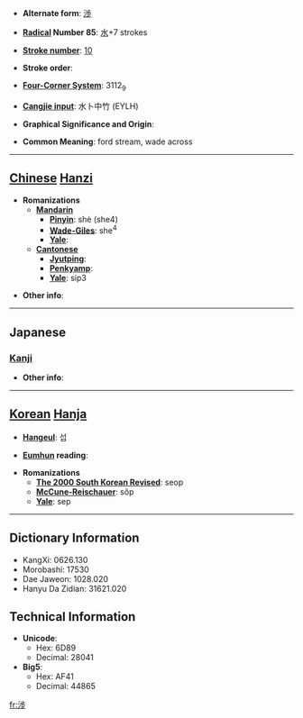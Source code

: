 * '''Alternate form''': [[渉]]

* '''[[Wiktionary:Chinese radical index| Radical]] Number 85''': [[Wiktionary:Chinese radical index 水|水]]+7 strokes

* '''[[Wiktionary:Chinese total strokes index|Stroke number]]''': [[Wiktionary:Chinese total strokes index 10|10]]

* '''Stroke order''': 

* '''[[Wiktionary:Chinese four corner index|Four-Corner System]]''': 3112<sub>9</sub>

* '''[[Wiktionary:Chinese Cangjie index|Cangjie input]]''': 水卜中竹 (EYLH)

* '''Graphical Significance and Origin''': 

* '''Common Meaning''': ford stream, wade across

----

== [[Chinese]] [[Hanzi]] ==

* '''Romanizations'''
** '''[[Mandarin]]'''
*** '''[[Pinyin]]''': shè (she4)
*** '''[[Wade-Giles]]''': she<sup>4</sup>
*** '''[[Yale]]''': 
** '''[[Cantonese]]'''
*** '''[[Jyutping]]''':
*** '''[[Penkyamp]]''': 
*** '''[[Yale]]''': sip3

* '''Other info''': 

----

==Japanese==
===[[Kanji]]===
{{kanji|on readings=[[しょう]] (shō)|kun readings=[[わたる]] (wataru), [[かかわる]] (kakawaru)}}

* '''Other info''':  

----

== [[Korean]] [[Hanja]] ==

* '''[[Hangeul]]''': 섭

* '''[[Eumhun]] reading''': 

* '''Romanizations'''
** '''[[The 2000 South Korean Revised Romanization|The 2000 South Korean Revised]]''': seop
** '''[[McCune-Reischauer]]''': sŏp
** '''[[Yale]]''': sep

----

== Dictionary Information ==

* KangXi: 0626.130
* Morobashi: 17530
* Dae Jaweon: 1028.020
* Hanyu Da Zidian: 31621.020

== Technical Information ==

* '''Unicode''':
** Hex: 6D89
** Decimal: 28041
* '''Big5''':
** Hex: AF41
** Decimal: 44865

[[fr:涉]]